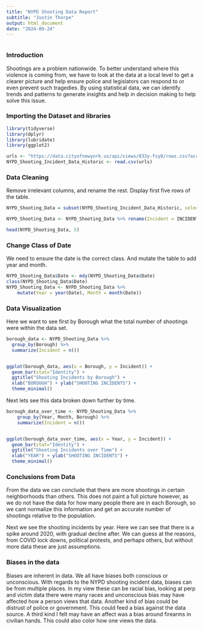 ---
title: "NYPD Shooting Data Report"
subtitle: "Justin Thorpe"
output: html_document
date: "2024-09-24"
---

```{}
```

### Introduction
Shootings are a problem nationwide. To better understand where this violence is coming from, we have to look at the data at a local level to get a clearer picture and help ensure police and legislators can respond to or even prevent such tragedies. By using statistical data, we can identify trends and patterns to generate insights and help in decision making to help solve this issue. 

### Importing the Dataset and libraries
```{r import}
library(tidyverse)
library(dplyr)
library(lubridate)
library(ggplot2)

urls <- "https://data.cityofnewyork.us/api/views/833y-fsy8/rows.csv?accessType=DOWNLOAD"
NYPD_Shooting_Incident_Data_Historic <- read.csv(urls)
```

### Data Cleaning
Remove irrelevant columns, and rename the rest. Display first five rows of the table.

```{r clean}
NYPD_Shooting_Data = subset(NYPD_Shooting_Incident_Data_Historic, select = -c(LOC_OF_OCCUR_DESC, JURISDICTION_CODE, X_COORD_CD, Y_COORD_CD, Latitude, Longitude, Lon_Lat))

NYPD_Shooting_Data <- NYPD_Shooting_Data %>% rename(Incident = INCIDENT_KEY, Date = OCCUR_DATE, Time = OCCUR_TIME, Borough = BORO, Precinct = PRECINCT, Location_Class = LOC_CLASSFCTN_DESC, Location_Description = LOCATION_DESC, Murder_Flag = STATISTICAL_MURDER_FLAG, Perp_Age_Group = PERP_AGE_GROUP, Perp_Sex = PERP_SEX, Perp_Race = PERP_RACE, Victim_Age_Group = VIC_AGE_GROUP, Victim_Sex = VIC_SEX, Victim_Race = VIC_RACE)

head(NYPD_Shooting_Data, 5)

```

### Change Class of Date
We need to ensure the date is the correct class. And mutate the table to add year and month.

```{r class_fix}
NYPD_Shooting_Data$Date <- mdy(NYPD_Shooting_Data$Date)
class(NYPD_Shooting_Data$Date)
NYPD_Shooting_Data <- NYPD_Shooting_Data %>%
    mutate(Year = year(Date), Month = month(Date))
```

### Data Visualization

Here we want to see first by Borough what the total number of shootings were within the data set.

```{r plot_a}
borough_data <- NYPD_Shooting_Data %>%
  group_by(Borough) %>%
  summarize(Incident = n())


ggplot(borough_data, aes(x = Borough, y = Incident)) +
  geom_bar(stat="Identity") +
  ggtitle("Shooting Incidents by Borough") +
  xlab("BOROUGH") + ylab("SHOOTING INCIDENTS") +
  theme_minimal()
```

Next lets see this data broken down further by time.

```{r plot_b}
borough_data_over_time <- NYPD_Shooting_Data %>%
    group_by(Year, Month, Borough) %>%
    summarize(Incident = n())


ggplot(borough_data_over_time, aes(x = Year, y = Incident)) +
  geom_bar(stat="Identity") + 
  ggtitle("Shooting Incidents over Time") +
  xlab("YEAR") + ylab("SHOOTING INCIDENTS") +
  theme_minimal()

```

### Conclusions from Data

From the data we can conclude that there are more shootings in certain neighborhoods than others. This does not paint a full picture however, as we do not have the data for how many people there are in each Borough, so we cant normalize this information and get an accurate number of shootings relative to the population.

Next we see the shooting incidents by year. Here we can see that there is a spike around 2020, with gradual decline after. We can guess at the reasons, from COVID lock downs, political protests, and perhaps others, but without more data these are just assumptions. 

### Biases in the data

Biases are inherent in data. We all have biases both conscious or unconscious. With regards to the NYPD shooting incident data, biases can be from multiple places. In my view these can be racial bias, looking at perp and victim data there were many races and unconscious bias may have affected how a person views that data. Another kind of bias could be distrust of police or government. This could feed a bias against the data source. A third kind I felt may have an affect was a bias around firearms in civilian hands. This could also color how one views the data. 